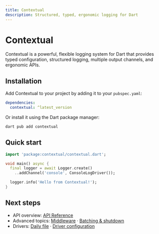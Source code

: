 ```yaml
---
title: Contextual
description: Structured, typed, ergonomic logging for Dart
---
```


# Contextual

Contextual is a powerful, flexible logging system for Dart that provides typed configuration, structured logging, multiple output channels, and ergonomic APIs.

## Installation

Add Contextual to your project by adding it to your `pubspec.yaml`:

```yaml
dependencies:
  contextual: ^latest_version
```

Or install it using the Dart package manager:

```bash
dart pub add contextual
```

## Quick start

```dart
import 'package:contextual/contextual.dart';

void main() async {
  final logger = await Logger.create()
    ..addChannel('console', ConsoleLogDriver());

  logger.info('Hello from Contextual!');
}
```

## Next steps

- API overview: [API Reference](/api/overview)
- Advanced topics: [Middleware](/advanced/middleware) · [Batching & shutdown](/advanced/batching-and-shutdown)
- Drivers: [Daily file](/drivers/daily-file) · [Driver configuration](/api/drivers/configuration)
